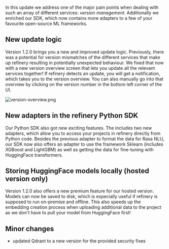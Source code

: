 In this update we address one of the major pain points when dealing with such an array of different services: _version management._ Additionally we enriched our SDK, which now contains more adapters to a few of your favourite open-source ML frameworks.

## New update logic

Version 1.2.0 brings you a new and improved update logic. Previously, there was a potential for version mismatches of the different services that make up refinery resulting in potentially unexpected behaviour. We fixed that now with a new version overview screen that lets you update all the relevant services together! If refinery detects an update, you will get a notification, which takes you to the version overview. You can also manually go into that overview by clicking on the version number in the bottom left corner of the UI.

![](http://kern-assets.s3-website.eu-central-1.amazonaws.com/website/changelog/v1_2_0/version-changelog.png 'version-overview.png')

## New adapters in the refinery Python SDK

Our Python SDK also got new exciting features. The includes two new adapters, which allow you to access your projects in refinery directly from Python code. Besides the previous adapter to format the data for Rasa NLU, our SDK now also offers an adapter to use the framework Sklearn (includes XGBoost and LightGBM) as well as getting the data for fine-tuning with HuggingFace transformers.

## Storing HuggingFace models locally (hosted version only)

Version 1.2.0 also offers a new premium feature for our hosted version. Models can now be saved to disk, which is especially useful if refinery is supposed to run on-premise and offline. This also speeds up the embedding creation process when uploading additional data to the project as we don't have to pull your model from HuggingFace first!

## Minor changes

- updated Qdrant to a new version for the provided security fixes
